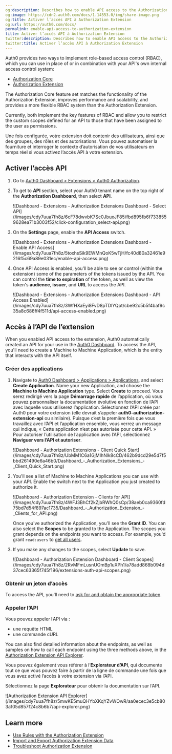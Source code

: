 ```yaml
---
og:description: Describes how to enable API access to the Authorization Extension.
og:image: https://cdn2.auth0.com/docs/1.14553.0/img/share-image.png
og:title: Activer l’accès API à Authorization Extension
og:url: https://auth0.com/docs/
permalink: enable-api-access-to-authorization-extension
title: Activer l’accès API à Authorization Extension
twitter:description: Describes how to enable API access to the Authorization Extension.
twitter:title: Activer l’accès API à Authorization Extension
---
```


<Callout icon="file-lines" color="#0EA5E9" iconType="regular">

Auth0 provides two ways to implement role-based access control (RBAC), which you can use in place of or in combination with your API's own internal access control system:

* [Authorization Core](/docs/manage-users/access-control/rbac)
* [Authorization Extension](/docs/customize/extensions/authorization-extension)

The Authorization Core feature set matches the functionality of the Authorization Extension, improves performance and scalability, and provides a more flexible RBAC system than the Authorization Extension.

Currently, both implement the key features of RBAC and allow you to restrict the custom scopes defined for an API to those that have been assigned to the user as permissions.

</Callout>

Une fois configurée, votre extension doit contenir des utilisateurs, ainsi que des groupes, des rôles et des autorisations. Vous pouvez automatiser la fourniture et interroger le contexte d’autorisation de vos utilisateurs en temps réel si vous activez l’accès API à votre extension.

## Activer l’accès API

1. Go to [Auth0 Dashboard > Extensions > Auth0 Authorization](https://manage.auth0.com/#/extensions).
2. To get to **API** section, select your Auth0 tenant name on the top right of the **Authorization Dashboard**, then select **API**.

   <Frame>![Dashboard - Extensions - Authorization Extensions Dashboard - Select API](/images/cdy7uua7fh8z/6cF78dwvbK7Sc0JbuxJF85/fbd895fb6f7338559628ea71b3003f52/click-configuration_select-api.png)</Frame>
3. On the **Settings** page, enable the **API Access** switch.

   <Frame>![Dashboard - Extensions - Authorization Extensions Dashboard - Enable API Access](/images/cdy7uua7fh8z/5toxhsSik9EWMnQoK5wTjH/fc40d80a32461e9216f5c69a89e031ec/enable-api-access.png)</Frame>
4. Once API Access is enabled, you'll be able to see or control (within the extension) some of the parameters of the tokens issued by the API. You can control the **time to expiration** of the token, as well as view the token's **audience**, **issuer**, and **URL** to access the API.

   <Frame>![Dashboard - Extensions - Authorization Extensions Dashboard - API Access Enabled](/images/cdy7uua7fh8z/3WfHXaEyi8FvD8pTDlYQpt/cbe92c5b5f4baf9c35a8c686ff4f511d/api-access-enabled.png)</Frame>

## Accès à l’API de l’extension

When you enabled API access to the extension, Auth0 automatically created an API for your use in the [Auth0 Dashboard](https://manage.auth0.com/#/apis). To access the API, you'll need to create a Machine to Machine Application, which is the entity that interacts with the API itself.

### Créer des applications

1. Navigate to [Auth0 Dashboard > Applications > Applications](https://manage.auth0.com/#/applications), and select **Create Application**. Name your new Application, and choose the **Machine to Machine Application** type. Select **Create** to proceed.
   Vous serez redirigé vers la page **Démarrage rapide** de l’application, où vous pouvez personnaliser la documentation évolutive en fonction de l’API avec laquelle vous utiliserez l’application. Sélectionnez l’API créée par Auth0 pour votre extension (elle devrait s’appeler **auth0-authorization-extension-api** ou similaire).
   Puisque c’est la première fois que vous travaillez avec l’API et l’application ensemble, vous verrez un message qui indique, « Cette application n’est pas autorisée pour cette API. » Pour autoriser l’utilisation de l’application avec l’API, sélectionnez **Naviguer vers l’API et autoriser**.

   <Frame>![Dashboard - Authorization Extensions - Client Quick Start](/images/cdy7uua7fh8z/UbMM1C6a1GjMIhNlk8cCD/462b9dcd29e5d7f5bbd261490e6a46b0/Dashboard_-_Authorization_Extensions_-_Client_Quick_Start.png)</Frame>
2. You'll see a list of Machine to Machine Applications you can use with your API. Enable the switch next to the Application you just created to authorize it.

   <Frame>![Dashboard - Authorization Extension - Clients for API](/images/cdy7uua7fh8z/4WFJ3BhCf2kZjbRWhQ0sCp/38aeb0ca9360fd75bd7d54f897ac1735/Dashboard_-_Authorization_Extension_-_Clients_for_API.png)</Frame>

   Once you've authorized the Application, you'll see the **Grant ID**. You can also select the **Scopes** to be granted to the Application. The scopes you grant depends on the endpoints you want to access. For example, you'd grant `read:users` to [get all users](https://auth0.com/docs/api/authorization-extension#get-all-users).
3. If you make any changes to the scopes, select **Update** to save.

   <Frame>![Dashboard - Authorization Extension Dashboard - Client Scopes](/images/cdy7uua7fh8z/2RvMFmLusnUOmBp1uXPh1/a78add868b094d37cec63365f745f196/extensions-auth-api-scopes.png)</Frame>

### Obtenir un jeton d’accès

To access the API, you'll need to [ask for and obtain the appropriate token](/docs/get-started/authentication-and-authorization-flow/client-credentials-flow/call-your-api-using-the-client-credentials-flow).

### Appeler l’API

Vous pouvez appeler l’API via :

* une requête HTML
* une commande cURL

You can also find detailed information about the endpoints, as well as samples on how to call each endpoint using the three methods above, in the [Authorization Extension API Explorer](https://auth0.com/docs/api/authorization-extension).

Vous pouvez également vous référer à l’**Explorateur d’API**, qui documente tout ce que vous pouvez faire à partir de la ligne de commande une fois que vous avez activé l’accès à votre extension via l’API.

Sélectionnez la page **Explorateur** pour obtenir la documentation sur l’API.

<Frame>![Authorization Extension API Explorer](/images/cdy7uua7fh8z/5mwKE5muQHYbXKqYZvWOwR/aa0ecec3e5cb803a105d857f24c8b6b7/api-explorer.png)</Frame>

## Learn more

* [Use Rules with the Authorization Extension](/docs/customize/extensions/authorization-extension/use-rules-with-the-authorization-extension)
* [Import and Export Authorization Extension Data](/docs/customize/extensions/authorization-extension/import-and-export-authorization-extension-data)
* [Troubleshoot Authorization Extension](/docs/troubleshoot/authentication-issues/troubleshoot-authorization-extension)